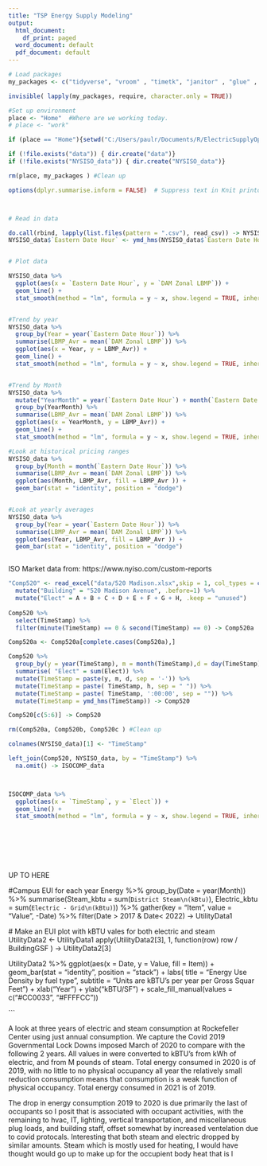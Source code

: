 ```yaml
---
title: "TSP Energy Supply Modeling"
output:
  html_document:
    df_print: paged
  word_document: default
  pdf_document: default
---
```




```r

# Load packages 
my_packages <- c("tidyverse", "vroom" , "timetk", "janitor" , "glue" , "tsibble" , "tidytext","lubridate", "fable", "tsibbledata", "ggplot2", "forecast", "tseries", "rio", "zoo", "readxl", "tsibbledata", "knitr", "formattable", "scales", "kable", "kableExtra", "dplyr")   

invisible( lapply(my_packages, require, character.only = TRUE))

#Set up environment 
place <- "Home"  #Where are we working today. 
# place <- "work"

if (place == "Home"){setwd("C:/Users/paulr/Documents/R/ElectricSupplyOptions")} else {setwd("C:/Users/prode/Documents/R/ElectricSupplyOptions")}

if (!file.exists("data")) { dir.create("data")}
if (!file.exists("NYSISO_data")) { dir.create("NYSISO_data")}

rm(place, my_packages ) #Clean up

options(dplyr.summarise.inform = FALSE)  # Suppress text in Knit printout. 



# Read in data

do.call(rbind, lapply(list.files(pattern = ".csv"), read_csv)) -> NYSISO_data
NYSISO_data$`Eastern Date Hour` <- ymd_hms(NYSISO_data$`Eastern Date Hour`)


# Plot data 

NYSISO_data %>% 
  ggplot(aes(x = `Eastern Date Hour`, y = `DAM Zonal LBMP`)) +
  geom_line() +
  stat_smooth(method = "lm", formula = y ~ x, show.legend = TRUE, inherit.aes = TRUE, )


#Trend by year
NYSISO_data %>% 
  group_by(Year = year(`Eastern Date Hour`)) %>% 
  summarise(LBMP_Avr = mean(`DAM Zonal LBMP`)) %>% 
  ggplot(aes(x = Year, y = LBMP_Avr)) +
  geom_line() +
  stat_smooth(method = "lm", formula = y ~ x, show.legend = TRUE, inherit.aes = TRUE, )


#Trend by Month
NYSISO_data %>% 
  mutate("YearMonth" = year(`Eastern Date Hour`) + month(`Eastern Date Hour`)/12) %>% 
  group_by(YearMonth) %>% 
  summarise(LBMP_Avr = mean(`DAM Zonal LBMP`)) %>% 
  ggplot(aes(x = YearMonth, y = LBMP_Avr)) +
  geom_line() +
  stat_smooth(method = "lm", formula = y ~ x, show.legend = TRUE, inherit.aes = TRUE, )

#Look at historical pricing ranges 
NYSISO_data %>% 
  group_by(Month = month(`Eastern Date Hour`)) %>% 
  summarise(LBMP_Avr = mean(`DAM Zonal LBMP`)) %>% 
  ggplot(aes(Month, LBMP_Avr, fill = LBMP_Avr )) +
  geom_bar(stat = "identity", position = "dodge")


#Look at yearly averages 
NYSISO_data %>% 
  group_by(Year = year(`Eastern Date Hour`)) %>% 
  summarise(LBMP_Avr = mean(`DAM Zonal LBMP`)) %>% 
  ggplot(aes(Year, LBMP_Avr, fill = LBMP_Avr )) +
  geom_bar(stat = "identity", position = "dodge")



```

ISO Market data from: https://www.nyiso.com/custom-reports


```r

"Comp520" <- read_excel("data/520 Madison.xlsx",skip = 1, col_types = c("date", "numeric","numeric","numeric","numeric","numeric","numeric","numeric","numeric" ) , col_names = c("TimeStamp", "A", "B", "C", "D", "E", "F", "G", "H"), na = "NA") %>% 
  mutate("Building" = "520 Madison Avenue", .before=1) %>%  
  mutate("Elect" = A + B + C + D + E + F + G + H, .keep = "unused")  
 
Comp520 %>% 
  select(TimeStamp) %>% 
  filter(minute(TimeStamp) == 0 & second(TimeStamp) == 0) -> Comp520a

Comp520a <- Comp520a[complete.cases(Comp520a),] 

Comp520 %>% 
  group_by(y = year(TimeStamp), m = month(TimeStamp),d = day(TimeStamp), h = hour(TimeStamp)) %>% 
  summarise( "Elect" = sum(Elect)) %>% 
  mutate(TimeStamp = paste(y, m, d, sep = '-')) %>% 
  mutate(TimeStamp = paste( TimeStamp, h, sep = " ")) %>% 
  mutate(TimeStamp = paste( TimeStamp, ':00:00', sep = "")) %>% 
  mutate(TimeStamp = ymd_hms(TimeStamp)) -> Comp520

Comp520[c(5:6)] -> Comp520

rm(Comp520a, Comp520b, Comp520c ) #Clean up

colnames(NYSISO_data)[1] <- "TimeStamp"

left_join(Comp520, NYSISO_data, by = "TimeStamp") %>% 
  na.omit() -> ISOCOMP_data



ISOCOMP_data %>% 
  ggplot(aes(x = `TimeStamp`, y = `Elect`)) +
  geom_line() +
  stat_smooth(method = "lm", formula = y ~ x, show.legend = TRUE, inherit.aes = TRUE, ) 
           


  
  
    
```

################ UP TO HERE 


#Campus EUI for each year 
Energy %>% 
  group_by(Date = year(Month)) %>% 
  summarise(Steam_kbtu = sum(`District Steam\n(kBtu)`), Electric_kbtu = sum(`Electric - Grid\n(kBtu)`)) %>% 
  gather(key = "Item", value = "Value", -Date) %>% 
  filter(Date > 2017 & Date< 2022) -> UtilityData1

  # Make an EUI plot with kBTU vales for both  electric and steam  
UtilityData2 <- UtilityData1
apply(UtilityData2[3], 1, function(row) row / BuildingGSF ) -> UtilityData2[3]


UtilityData2 %>% 
  ggplot(aes(x = Date, y = Value, fill = Item)) +
  geom_bar(stat = "identity", position = "stack") +
  labs( title = "Energy Use Density by fuel type",
        subtitle = "Units are kBTU's per year per Gross Squar Feet") +
  xlab("Year") +
  ylab("kBTU/SF") +
  scale_fill_manual(values = c("#CC0033", "#FFFFCC"))

```
  

A look at three years of electric and steam consumption at Rockefeller Center using just annual consumption. We capture the Covid 2019 Governmental Lock Downs imposed March of 2020 to compare with the following 2 years. All values in were converted to kBTU's from kWh of electric, and from M pounds of steam. Total energy consumed in 2020 is of 2019, with no little to no physical occupancy all year the relatively small reduction consumption means that consumption is a weak function of physical occupancy. Total energy consumed in 2021 is of 2019.

The drop in energy consumption 2019 to 2020 is due primarily the last of occupants so I posit that  is associated with occupant activities, with the remaining to hvac, IT, lighting, vertical transportation, and miscellaneous plug loads, and building staff, offset somewhat by increased ventelation due to covid protocals. Interesting that both steam and electric dropped by similar amounts. Steam which is mostly used for heating, I would have thought would go up to make up for the occupient body heat that is l




